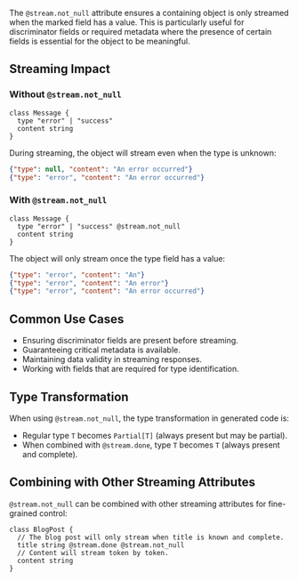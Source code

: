 The `@stream.not_null` attribute ensures a containing object is only streamed when
the marked field has a value. This is particularly useful for discriminator fields
or required metadata where the presence of certain fields is essential for the
object to be meaningful.

## Streaming Impact

### Without `@stream.not_null`

```baml BAML
class Message {
  type "error" | "success"
  content string
}
```

During streaming, the object will stream even when the type is unknown:
```json
{"type": null, "content": "An error occurred"}
{"type": "error", "content": "An error occurred"}
```

### With `@stream.not_null`

```baml BAML
class Message {
  type "error" | "success" @stream.not_null
  content string
}
```

The object will only stream once the type field has a value:
```json
{"type": "error", "content": "An"}
{"type": "error", "content": "An error"}
{"type": "error", "content": "An error occurred"}
```

## Common Use Cases

- Ensuring discriminator fields are present before streaming.
- Guaranteeing critical metadata is available.
- Maintaining data validity in streaming responses.
- Working with fields that are required for type identification.

## Type Transformation

When using `@stream.not_null`, the type transformation in generated code is:
- Regular type `T` becomes `Partial[T]` (always present but may be partial).
- When combined with `@stream.done`, type `T` becomes `T` (always present and complete).

## Combining with Other Streaming Attributes

`@stream.not_null` can be combined with other streaming attributes for fine-grained control:

```baml BAML
class BlogPost {
  // The blog post will only stream when title is known and complete.
  title string @stream.done @stream.not_null
  // Content will stream token by token.
  content string
}
```